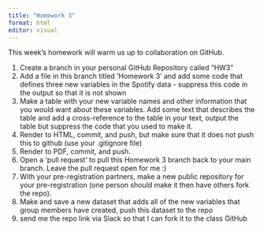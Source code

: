 ```yaml
---
title: "Homework 3"
format: html
editor: visual
---
```


This week's homework will warm us up to collaboration on GitHub.

1.  Create a branch in your personal GitHub Repository called "HW3"
2.  Add a file in this branch titled 'Homework 3' and add some code that defines three new variables in the Spotify data - suppress this code in the output so that it is not shown
3.  Make a table with your new variable names and other information that you would want about these variables. Add some text that describes the table and add a cross-reference to the table in your text, output the table but suppress the code that you used to make it.
4.  Render to HTML, commit, and push, but make sure that it does not push this to github (use your .gitignore file)
5.  Render to PDF, commit, and push.
6.  Open a 'pull request' to pull this Homework 3 branch back to your main branch. Leave the pull request open for me :)
7.  With your pre-registration partners, make a new public repository for your pre-registration (one person should make it then have others fork the repo).
8.  Make and save a new dataset that adds all of the new variables that group members have created, push this dataset to the repo
9.  send me the repo link via Slack so that I can fork it to the class GitHub

